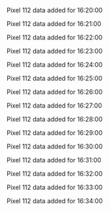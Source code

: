 Pixel 112 data added for 16:20:00

Pixel 112 data added for 16:21:00

Pixel 112 data added for 16:22:00

Pixel 112 data added for 16:23:00

Pixel 112 data added for 16:24:00

Pixel 112 data added for 16:25:00

Pixel 112 data added for 16:26:00

Pixel 112 data added for 16:27:00

Pixel 112 data added for 16:28:00

Pixel 112 data added for 16:29:00

Pixel 112 data added for 16:30:00

Pixel 112 data added for 16:31:00

Pixel 112 data added for 16:32:00

Pixel 112 data added for 16:33:00

Pixel 112 data added for 16:34:00

